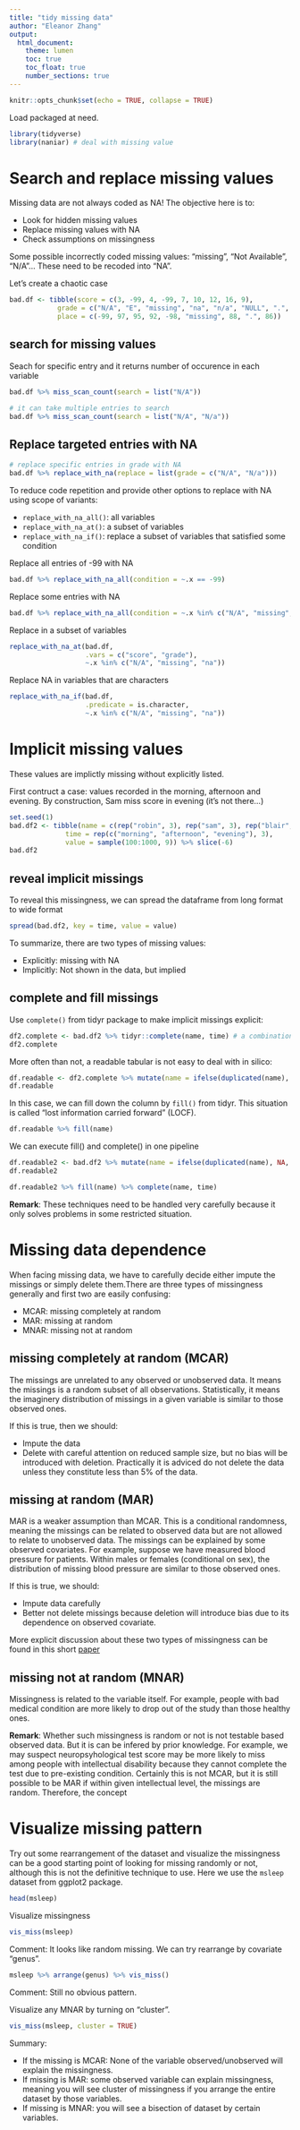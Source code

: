 ```yaml
---
title: "tidy missing data"
author: "Eleanor Zhang"
output:
  html_document: 
    theme: lumen
    toc: true
    toc_float: true
    number_sections: true
---
```


```r
knitr::opts_chunk$set(echo = TRUE, collapse = TRUE)
```

Load packaged at need.
```r
library(tidyverse)
library(naniar) # deal with missing value
```

# Search and replace missing values

Missing data are not always coded as NA! The objective here is to:  

*   Look for hidden missing values
*   Replace missing values with NA
*   Check assumptions on missingness

Some possible incorrectly coded missing values: "missing", "Not Available", "N/A"... These need to be recoded into "NA".

Let's create a chaotic case
```r
bad.df <- tibble(score = c(3, -99, 4, -99, 7, 10, 12, 16, 9),
            grade = c("N/A", "E", "missing", "na", "n/a", "NULL", ".", "NULL", "N/a"),
            place = c(-99, 97, 95, 92, -98, "missing", 88, ".", 86))
```

## search for missing values

Seach for specific entry and it returns number of occurence in each variable
```r
bad.df %>% miss_scan_count(search = list("N/A"))

# it can take multiple entries to search
bad.df %>% miss_scan_count(search = list("N/A", "N/a"))
```

## Replace targeted entries with NA
```r
# replace specific entries in grade with NA
bad.df %>% replace_with_na(replace = list(grade = c("N/A", "N/a")))
```

To reduce code repetition and provide other options to replace with NA using scope of variants:  

*    `replace_with_na_all()`: all variables
*    `replace_with_na_at()`: a subset of variables
*    `replace_with_na_if()`: replace a subset of variables that satisfied some condition

Replace all entries of -99 with NA
```r
bad.df %>% replace_with_na_all(condition = ~.x == -99)
```

Replace some entries with NA
```r
bad.df %>% replace_with_na_all(condition = ~.x %in% c("N/A", "missing", "na"))
```

Replace in a subset of variables
```r
replace_with_na_at(bad.df, 
                   .vars = c("score", "grade"),
                   ~.x %in% c("N/A", "missing", "na"))
```

Replace NA in variables that are characters
```r
replace_with_na_if(bad.df, 
                   .predicate = is.character,
                   ~.x %in% c("N/A", "missing", "na"))
```

# Implicit missing values

These values are implictly missing without explicitly listed.

First contruct a case: values recorded in the morning, afternoon and evening. By construction, Sam miss score in evening (it's not there...)
```r
set.seed(1)
bad.df2 <- tibble(name = c(rep("robin", 3), rep("sam", 3), rep("blair",3)),
              time = rep(c("morning", "afternoon", "evening"), 3),
              value = sample(100:1000, 9)) %>% slice(-6)
bad.df2
```

## reveal implicit missings

To reveal this missingness, we can spread the dataframe from long format to wide format
```r
spread(bad.df2, key = time, value = value)
```

To summarize, there are two types of missing values:  

*   Explicitly: missing with NA
*   Implicitly: Not shown in the data, but implied

## complete and fill missings

Use `complete()` from tidyr package to make implicit missings explicit:
```r
df2.complete <- bad.df2 %>% tidyr::complete(name, time) # a combination of variables
df2.complete
```

More often than not, a readable tabular is not easy to deal with in silico:
```r
df.readable <- df2.complete %>% mutate(name = ifelse(duplicated(name), NA, name))
df.readable
```

In this case, we can fill down the column by `fill()` from tidyr. This situation is called "lost information carried forward" (LOCF).
```r
df.readable %>% fill(name)
```

We can execute fill() and complete() in one pipeline
```r
df.readable2 <- bad.df2 %>% mutate(name = ifelse(duplicated(name), NA, name))
df.readable2

df.readable2 %>% fill(name) %>% complete(name, time)
```


__Remark__: These techniques need to be handled very carefully because it only solves problems in some restricted situation.

# Missing data dependence

When facing missing data, we have to carefully decide either impute the missings or simply delete them.There are three types of missingness generally and first two are easily confusing:

*   MCAR: missing completely at random
*   MAR: missing at random
*   MNAR: missing not at random

## missing completely at random (MCAR)

The missings are unrelated to any observed or unobserved data. It means the missings is a random subset of all observations. Statistically, it means the imaginery distribution of missings in a given variable is similar to those observed ones. 

If this is true, then we should:  

*    Impute the data
*    Delete with careful attention on reduced sample size, but no bias will be introduced with deletion. Practically it is adviced do not delete the data unless they constitute less than 5% of the data.

## missing at random (MAR)

MAR is a weaker assumption than MCAR. This is a conditional randomness, meaning the missings can be related to observed data but are not allowed to relate to unobserved data. The missings can be explained by some observed covariates. For example, suppose we have measured blood pressure for patients. Within males or females (conditional on sex), the distribution of missing blood pressure are similar to those observed ones. 

If this is true, we should:  

*   Impute data carefully
*   Better not delete missings because deletion will introduce bias due to its dependence on observed covariate.

More explicit discussion about these two types of missingness can be found in this short [paper](https://www.ncbi.nlm.nih.gov/pmc/articles/PMC4121561/)

## missing not at random (MNAR)

Missingness is related to the variable itself. For example, people with bad medical condition are more likely to drop out of the study than those healthy ones.

__Remark__: Whether such missingness is random or not is not testable based observed data. But it is can be infered by prior knowledge. For example, we may suspect neuropsyhological test score may be more likely to miss among people with intellectual disability because they cannot complete the test due to pre-existing condition. Certainly this is not MCAR, but it is still possible to be MAR if within given intellectual level, the missings are random. Therefore, the concept

# Visualize missing pattern

Try out some rearrangement of the dataset and visualize the missingness can be a good starting point of looking for missing randomly or not, although this is not the definitive technique to use. Here we use the `msleep` dataset from ggplot2 package.

```r
head(msleep)
```

Visualize missingness
```r
vis_miss(msleep) 
```

Comment: It looks like random missing. We can try rearrange by covariate "genus". 
```r
msleep %>% arrange(genus) %>% vis_miss()
```

Comment: Still no obvious pattern.

Visualize any MNAR by turning on "cluster".
```r
vis_miss(msleep, cluster = TRUE)
```

Summary:  

*    If the missing is MCAR: None of the variable observed/unobserved will explain the missingness.
*    If missing is MAR: some observed variable can explain missingness, meaning you will see cluster of missingness if you arrange the entire dataset by those variables.
*    If missing is MNAR: you will see a bisection of dataset by certain variables.